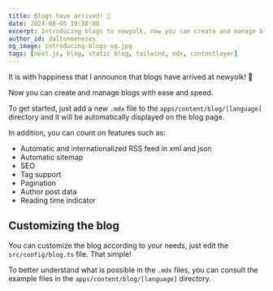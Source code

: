 ```yaml
---
title: Blogs have arrived! 🎉
date: 2024-08-05 19:58:00
excerpt: Introducing blogs to newyolk, now you can create and manage blogs for your projects with ease and speed.
author_id: daltonmenezes
og_image: introducing-blogs-og.jpg
tags: [next.js, blog, static blog, tailwind, mdx, contentlayer]
---
```


It is with happiness that I announce that blogs have arrived at newyolk! 🎉

Now you can create and manage blogs with ease and speed.

To get started, just add a new `.mdx` file to the `apps/content/blog/[language]` directory and it will be automatically displayed on the blog page.

In addition, you can count on features such as:

- Automatic and internationalized RSS feed in xml and json
- Automatic sitemap
- SEO
- Tag support
- Pagination
- Author post data
- Reading time indicator

## Customizing the blog

You can customize the blog according to your needs, just edit the `src/config/blog.ts` file. That simple!

To better understand what is possible in the `.mdx` files, you can consult the example files in the `apps/content/blog/[language]` directory.


